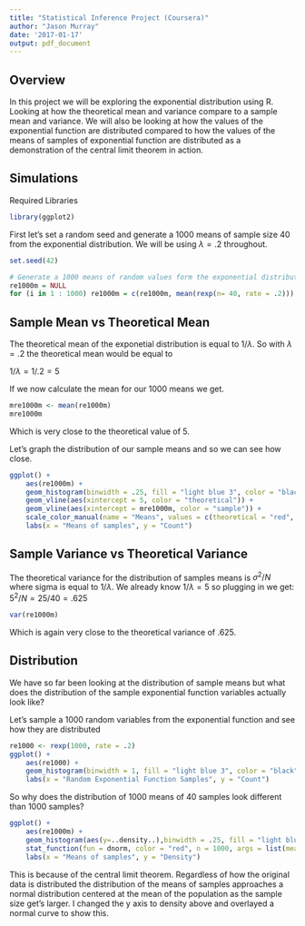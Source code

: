 ```yaml
---
title: "Statistical Inference Project (Coursera)"
author: "Jason Murray"
date: '2017-01-17'
output: pdf_document
---
```


## Overview

In this project we will be exploring the exponential distribution using R.  Looking at how the theoretical mean and variance compare to a sample mean and variance.  We will also be looking at how the values of the exponential function are distributed compared to how the values of the means of samples of exponential function are distributed as a demonstration of the central limit theorem in action.

## Simulations

Required Libraries
```r
library(ggplot2)
```

First let's set a random seed and generate a 1000 means of sample size 40 from the exponential distribution.  We will be using $\lambda = .2$ throughout.
```r
set.seed(42)

# Generate a 1000 means of random values form the exponential distribution
re1000m = NULL
for (i in 1 : 1000) re1000m = c(re1000m, mean(rexp(n= 40, rate = .2)))
```


## Sample Mean vs Theoretical Mean

The theoretical mean of the exponetial distribution is equal to $1/\lambda$.  So with $\lambda = .2$ the theoretical mean would be equal to 

$1/\lambda = 1/.2 = 5$

If we now calculate the mean for our 1000 means we get.

```r
mre1000m <- mean(re1000m)
mre1000m
```

Which is very close to the theoretical value of 5.

Let's graph the distribution of our sample means and so we can see how close.  

```r
ggplot() + 
	aes(re1000m) +
	geom_histogram(binwidth = .25, fill = "light blue 3", color = "black") +
	geom_vline(aes(xintercept = 5, color = "theoretical")) +
	geom_vline(aes(xintercept = mre1000m, color = "sample")) +
	scale_color_manual(name = "Means", values = c(theoretical = "red", sample = "orange")) +
	labs(x = "Means of samples", y = "Count") 
```



## Sample Variance vs Theoretical Variance

The theoretical variance for the distribution of samples means is $\sigma^2/N$ where sigma is equal to $1/\lambda$.  We already know $1/\lambda =5$ so plugging in we get:
$5^2/N = 25/40 = .625$

```r
var(re1000m)
```

Which is again very close to the theoretical variance of .625.  


## Distribution

We have so far been looking at the distribution of sample means but what does the distribution of the sample exponential function variables actually look like?

Let's sample a 1000 random variables from the exponential function and see how they are distributed 

```r
re1000 <- rexp(1000, rate = .2)
ggplot() + 
	aes(re1000) +
	geom_histogram(binwidth = 1, fill = "light blue 3", color = "black") +
	labs(x = "Random Exponential Function Samples", y = "Count")
```

So why does the distribution of 1000 means of 40 samples look different than 1000 samples?

```r
ggplot() + 
	aes(re1000m) +
	geom_histogram(aes(y=..density..),binwidth = .25, fill = "light blue 3", color = "black") +
	stat_function(fun = dnorm, color = "red", n = 1000, args = list(mean = 5)) +
	labs(x = "Means of samples", y = "Density") 
```


This is because of the central limit theorem.  Regardless of how the original data is distributed the distribution of the means of samples approaches a normal distribution centered at the mean of the population as the sample size get's larger.  I changed the y axis to density above and overlayed a normal curve to show this.     
